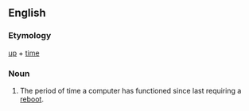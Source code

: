 ==English==

===Etymology===
[[up]] + [[time]]

===Noun===
{{en-noun|-}}

# {{computing}} The period of time a computer has functioned since last requiring a [[reboot]].
